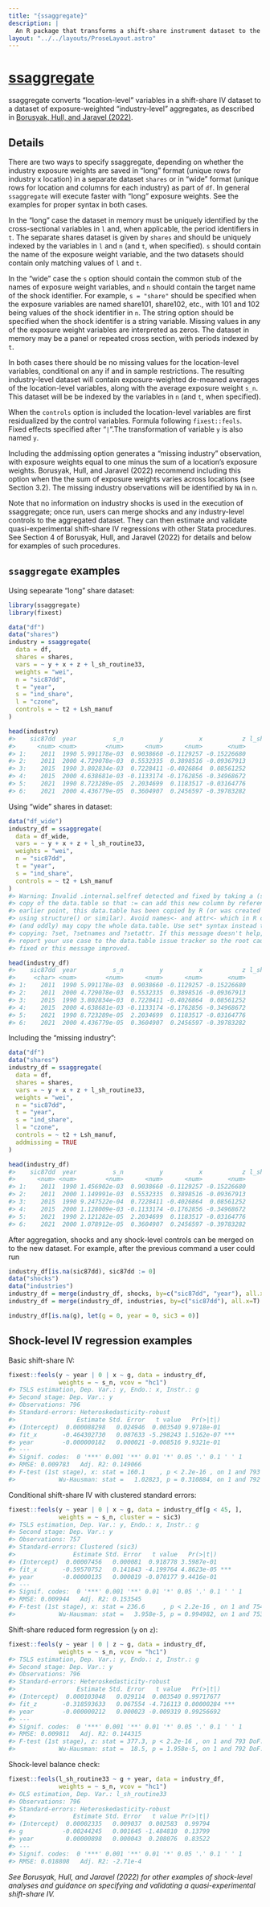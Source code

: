 ```yaml
---
title: "{ssaggregate}"
description: |
  An R package that transforms a shift-share instrument dataset to the "industry" level as proposed by Borusyak, Hull, and Jaravel (2022)
layout: "../../layouts/ProseLayout.astro"
---
```


# <a href="https://github.com/kylebutts/ssaggregate">ssaggregate</a>

ssaggregate converts “location-level” variables in a shift-share IV
dataset to a dataset of exposure-weighted “industry-level” aggregates,
as described in [Borusyak, Hull, and Jaravel
(2022)](https://uc6b7982a5764cd8c439602fced8.dl.dropboxusercontent.com/cd/0/inline2/BhreAHbJxwFfC325p4h_eLzzk9UsTf2ILha-np-4EXHOruYsWACqtHjKLIyjStn8b1nhJGZj99mEZjoc1pDf1wsdkRzdug_MrLsc_sd8e4nxTcDJpMpAvIXGMAnc5-okB1jakQRZUF9_rdgB8jOevC8Z8CAbgkl2OygM9ck3nljB4a3JYgc9A3URadjmnkXaGyjvz66G11Q7kfD3k7Dum9LEOEBi57gphYl8ncporsEGA0Kc3RfHKQN_mUqyjkekupU7ggmlZ6FgfdraXawftrf794iI1RTRIeX0OG1dLv-dIVIQ00wJCyCog3AlgkJIeU4_U3mW6Bif2MIlvkLNBSXhTmjxPK-SF5kdNDCR7dO-dBv3aumB_kJwmR0PUqniDThG51sC0KXWV-jXPoGaW0FcN2DWfVaohX2KREtcU1gJyg/file).

## Details

There are two ways to specify ssaggregate, depending on whether the
industry exposure weights are saved in “long” format (unique rows for
industry x location) in a separate dataset `shares` or in “wide” format
(unique rows for location and columns for each industry) as part of
`df`. In general `ssaggregate` will execute faster with “long” exposure
weights. See the examples for proper syntax in both cases.

In the “long” case the dataset in memory must be uniquely identified by
the cross-sectional variables in `l` and, when applicable, the period
identifiers in `t`. The separate shares dataset is given by `shares` and
should be uniquely indexed by the variables in `l` and `n` (and `t`,
when specified). `s` should contain the name of the exposure weight
variable, and the two datasets should contain only matching values of
`l` and `t`.

In the “wide” case the `s` option should contain the common stub of the
names of exposure weight variables, and `n` should contain the target
name of the shock identifier. For example, `s = "share"` should be
specified when the exposure variables are named share101, share102,
etc., with 101 and 102 being values of the shock identifier in `n`. The
string option should be specified when the shock identifer is a string
variable. Missing values in any of the exposure weight variables are
interpreted as zeros. The dataset in memory may be a panel or repeated
cross section, with periods indexed by `t`.

In both cases there should be no missing values for the location-level
variables, conditional on any if and in sample restrictions. The
resulting industry-level dataset will contain exposure-weighted
de-meaned averages of the location-level variables, along with the
average exposure weight `s_n`. This dataset will be be indexed by the
variables in `n` (and `t`, when specified).

When the `controls` option is included the location-level variables are
first residualized by the control variables. Formula following
`fixest::feols`. Fixed effects specified after “`|`”.The transformation
of variable `y` is also named `y`.

Including the addmissing option generates a “missing industry”
observation, with exposure weights equal to one minus the sum of a
location’s exposure weights. Borusyak, Hull, and Jaravel (2022)
recommend including this option when the the sum of exposure weights
varies across locations (see Section 3.2). The missing industry
observations will be identified by `NA` in `n`.

Note that no information on industry shocks is used in the execution of
ssaggregate; once run, users can merge shocks and any industry-level
controls to the aggregated dataset. They can then estimate and validate
quasi-experimental shift-share IV regressions with other Stata
procedures. See Section 4 of Borusyak, Hull, and Jaravel (2022) for
details and below for examples of such procedures.

## `ssaggregate` examples

Using sepearate “long” share dataset:

``` r
library(ssaggregate)
library(fixest)

data("df")
data("shares")
industry = ssaggregate(
  data = df,
  shares = shares,
  vars = ~ y + x + z + l_sh_routine33,
  weights = "wei",
  n = "sic87dd",
  t = "year",
  s = "ind_share",
  l = "czone",
  controls = ~ t2 + Lsh_manuf
)

head(industry)
#>    sic87dd  year          s_n          y          x           z l_sh_routine33
#>      <num> <num>        <num>      <num>      <num>       <num>          <num>
#> 1:    2011  1990 5.991178e-03  0.9038660 -0.1129257 -0.15226680      -1.065246
#> 2:    2011  2000 4.729078e-03  0.5532335  0.3898516 -0.09367913      -1.178196
#> 3:    2015  1990 3.802834e-03  0.7228411 -0.4026864  0.08561252      -2.407878
#> 4:    2015  2000 4.638681e-03 -0.1133174 -0.1762856 -0.34968672      -2.320667
#> 5:    2021  1990 8.723289e-05  2.2034699  0.1183517 -0.03164776      -2.788844
#> 6:    2021  2000 4.436779e-05  0.3604907  0.2456597 -0.39783282      -1.195864
```

Using “wide” shares in dataset:

``` r
data("df_wide")
industry_df = ssaggregate(
  data = df_wide,
  vars = ~ y + x + z + l_sh_routine33,
  weights = "wei",
  n = "sic87dd",
  t = "year",
  s = "ind_share",
  controls = ~ t2 + Lsh_manuf
)
#> Warning: Invalid .internal.selfref detected and fixed by taking a (shallow)
#> copy of the data.table so that := can add this new column by reference. At an
#> earlier point, this data.table has been copied by R (or was created manually
#> using structure() or similar). Avoid names<- and attr<- which in R currently
#> (and oddly) may copy the whole data.table. Use set* syntax instead to avoid
#> copying: ?set, ?setnames and ?setattr. If this message doesn't help, please
#> report your use case to the data.table issue tracker so the root cause can be
#> fixed or this message improved.

head(industry_df)
#>    sic87dd  year          s_n          y          x           z l_sh_routine33
#>     <char> <num>        <num>      <num>      <num>       <num>          <num>
#> 1:    2011  1990 5.991178e-03  0.9038660 -0.1129257 -0.15226680      -1.065246
#> 2:    2011  2000 4.729078e-03  0.5532335  0.3898516 -0.09367913      -1.178196
#> 3:    2015  1990 3.802834e-03  0.7228411 -0.4026864  0.08561252      -2.407878
#> 4:    2015  2000 4.638681e-03 -0.1133174 -0.1762856 -0.34968672      -2.320667
#> 5:    2021  1990 8.723289e-05  2.2034699  0.1183517 -0.03164776      -2.788844
#> 6:    2021  2000 4.436779e-05  0.3604907  0.2456597 -0.39783282      -1.195864
```

Including the “missing industry”:

``` r
data("df")
data("shares")
industry_df = ssaggregate(
  data = df,
  shares = shares,
  vars = ~ y + x + z + l_sh_routine33,
  weights = "wei",
  n = "sic87dd",
  t = "year",
  s = "ind_share",
  l = "czone",
  controls = ~ t2 + Lsh_manuf,
  addmissing = TRUE
)

head(industry_df)
#>    sic87dd  year          s_n          y          x           z l_sh_routine33
#>      <num> <num>        <num>      <num>      <num>       <num>          <num>
#> 1:    2011  1990 1.456902e-03  0.9038660 -0.1129257 -0.15226680      -1.065246
#> 2:    2011  2000 1.149991e-03  0.5532335  0.3898516 -0.09367913      -1.178196
#> 3:    2015  1990 9.247522e-04  0.7228411 -0.4026864  0.08561252      -2.407878
#> 4:    2015  2000 1.128009e-03 -0.1133174 -0.1762856 -0.34968672      -2.320667
#> 5:    2021  1990 2.121282e-05  2.2034699  0.1183517 -0.03164776      -2.788844
#> 6:    2021  2000 1.078912e-05  0.3604907  0.2456597 -0.39783282      -1.195864
```

After aggregation, shocks and any shock-level controls can be merged on
to the new dataset. For example, after the previous command a user could
run

``` r
industry_df[is.na(sic87dd), sic87dd := 0]
data("shocks")
data("industries")
industry_df = merge(industry_df, shocks, by=c("sic87dd", "year"), all.x=T)
industry_df = merge(industry_df, industries, by=c("sic87dd"), all.x=T)

industry_df[is.na(g), let(g = 0, year = 0, sic3 = 0)]
```

## Shock-level IV regression examples

Basic shift-share IV:

``` r
fixest::feols(y ~ year | 0 | x ~ g, data = industry_df, 
              weights = ~ s_n, vcov = "hc1")
#> TSLS estimation, Dep. Var.: y, Endo.: x, Instr.: g
#> Second stage: Dep. Var.: y
#> Observations: 796 
#> Standard-errors: Heteroskedasticity-robust 
#>                 Estimate Std. Error   t value   Pr(>|t|)    
#> (Intercept)  0.000088298   0.024946  0.003540 9.9718e-01    
#> fit_x       -0.464302730   0.087633 -5.298243 1.5162e-07 ***
#> year        -0.000000182   0.000021 -0.008516 9.9321e-01    
#> ---
#> Signif. codes:  0 '***' 0.001 '**' 0.01 '*' 0.05 '.' 0.1 ' ' 1
#> RMSE: 0.009783   Adj. R2: 0.149066
#> F-test (1st stage), x: stat = 160.1    , p < 2.2e-16 , on 1 and 793 DoF.
#>            Wu-Hausman: stat =   1.02823, p = 0.310884, on 1 and 792 DoF.
```

Conditional shift-share IV with clustered standard errors:

``` r
fixest::feols(y ~ year | 0 | x ~ g, data = industry_df[g < 45, ], 
              weights = ~ s_n, cluster = ~ sic3)
#> TSLS estimation, Dep. Var.: y, Endo.: x, Instr.: g
#> Second stage: Dep. Var.: y
#> Observations: 757 
#> Standard-errors: Clustered (sic3) 
#>                Estimate Std. Error   t value   Pr(>|t|)    
#> (Intercept)  0.00007456   0.000081  0.918778 3.5987e-01    
#> fit_x       -0.59570752   0.141843 -4.199764 4.8623e-05 ***
#> year        -0.00000135   0.000019 -0.070177 9.4416e-01    
#> ---
#> Signif. codes:  0 '***' 0.001 '**' 0.01 '*' 0.05 '.' 0.1 ' ' 1
#> RMSE: 0.009944   Adj. R2: 0.153545
#> F-test (1st stage), x: stat = 236.6     , p < 2.2e-16 , on 1 and 754 DoF.
#>            Wu-Hausman: stat =   3.958e-5, p = 0.994982, on 1 and 753 DoF.
```

Shift-share reduced form regression (`y` on `z`):

``` r
fixest::feols(y ~ year | 0 | z ~ g, data = industry_df, 
              weights = ~ s_n, vcov = "hc1")
#> TSLS estimation, Dep. Var.: y, Endo.: z, Instr.: g
#> Second stage: Dep. Var.: y
#> Observations: 796 
#> Standard-errors: Heteroskedasticity-robust 
#>                 Estimate Std. Error   t value   Pr(>|t|)    
#> (Intercept)  0.000103048   0.029114  0.003540 0.99717677    
#> fit_z       -0.318593633   0.067554 -4.716113 0.00000284 ***
#> year        -0.000000212   0.000023 -0.009319 0.99256692    
#> ---
#> Signif. codes:  0 '***' 0.001 '**' 0.01 '*' 0.05 '.' 0.1 ' ' 1
#> RMSE: 0.009811   Adj. R2: 0.144315
#> F-test (1st stage), z: stat = 377.3, p < 2.2e-16 , on 1 and 793 DoF.
#>            Wu-Hausman: stat =  18.5, p = 1.958e-5, on 1 and 792 DoF.
```

Shock-level balance check:

``` r
fixest::feols(l_sh_routine33 ~ g + year, data = industry_df,
              weights = ~ s_n, vcov = "hc1")
#> OLS estimation, Dep. Var.: l_sh_routine33
#> Observations: 796 
#> Standard-errors: Heteroskedasticity-robust 
#>                Estimate Std. Error   t value Pr(>|t|) 
#> (Intercept)  0.00002335   0.009037  0.002583  0.99794 
#> g           -0.00244245   0.001645 -1.484810  0.13799 
#> year         0.00000898   0.000043  0.208076  0.83522 
#> ---
#> Signif. codes:  0 '***' 0.001 '**' 0.01 '*' 0.05 '.' 0.1 ' ' 1
#> RMSE: 0.018808   Adj. R2: -2.71e-4
```

*See Borusyak, Hull, and Jaravel (2022) for other examples of
shock-level analyses and guidance on specifying and validating a
quasi-experimental shift-share IV.*
